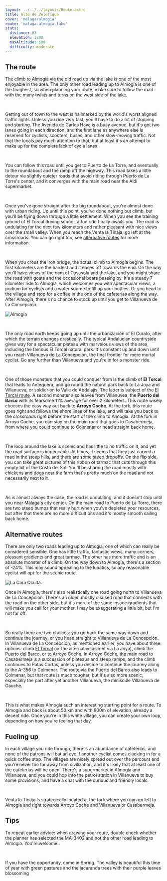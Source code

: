 ```yaml
---
layout: ../../../layouts/Route.astro
title: Alto de Velefique
cover: 'malaga/almogia'
route: 'malaga-almogia-lake'
stats:
  distance: 83
  elevation: 1200
  maxAltitude: 600
  difficulty: moderate
---
```


## The route

The climb to Almogía via the old road up via the lake is one of the most enjoyable in the area.
The only other road leading up to Almogía is one of the toughest, so when planning your route, make sure to follow the road with the many twists and turns on the west side of the lake.

&nbsp;

Getting out of town to the west is hallmarked by the world's worst aligned traffic lights. Unless you ride very fast, you'll have to do a lot of stopping and starting.
The Avenida de Carlos Haya is a busy avenue, but it's got two lanes going in each direction, and the first lane as anywhere else is reserved for cyclists, scooters, buses, and other slow-moving traffic. 
Not that the locals pay much attention to that, but at least it's an attempt to make up for the complete lack of cycle lanes.

&nbsp;

You can follow this road until you get to Puerto de La Torre, and eventually to the roundabout and the ramp off the highway.
This road takes a little detour via slightly quieter roads that avoid riding through Puerto de La Torre's center, and it converges with the main road near the Aldi supermarket.

&nbsp;

Once you've gone straight after the big roundabout, you're almost done with urban riding.
Up until this point, you've done nothing but climb, but you'll be flying down through a little settlement. 
When you see the training ground of El Torcal driving school, a fun ride finally awaits you.
The road is undulating for the next few kilometers and rather pleasant with nice views over the small valley.
When you reach the Venta la Tinaja, go left at the crossroads. You can go right too, see [alternative routes](#alternative-routes) for more information.

&nbsp;

When you cross the iron bridge, the actual climb to Almogía begins. The first kilometers are the hardest and it eases off towards the end.
On the way you'll have views of the dam of Casasola and the lake, and you might share the road with goats and the occasional boars passing by.
It's a steady 7 kilometer ride to Almogía, which welcomes you with spectacular views, a podium for cyclists and a water source to fill up your bottles. 
Or you head to the village and stop for a coffee in the one of the cafeterías along the way. After Almogía, there's no chance to stock up until you get to Villanueva de La Concepción.

<img
  src="/routes/almogia/climb.png"
  alt="Almogia"
  class="mt-4 mb-8"
  height={800}
/>

&nbsp;

The only road north keeps going up until the urbanización of El Curato, after which the terrain changes drastically.
The typical Andalucian countryside gives way for a spectacular plateau with marvelous views of the area, including the famous El Torcal natural park. 
It's constant up and down until you reach Villanueva de La Concepción, the final frontier for mere mortal cyclist. Go any further than Villanueva and you're in for a monster ride.

&nbsp;

One of those monsters that you could conquer from is the climb of **El Torcal** that leads to Antequera, and go round the natural park back to La Joya and Villanueva, or soldier on to Valle de Abdalajís.
The latter is subject of the [El Torcal route](/destinations/malaga/torcal). A second monster also leaves from Villanuvea, the **Puerto del Barco** with its fearsome 11% average for over 2 kilometers.
This route wisely chooses the easy way out back to **Arroyo Coche**. At the fork, this route goes right and follows the shore lines of the lake, and will take you back to the crossroads right before the start of the climb to Almogía.
At the fork in Arroyo Coche, you can stay on the main road that goes to Casabermeja, from where you could continue to Colmenar or head straight back home.

&nbsp;

The loop around the lake is scenic and has little to no traffic on it, and yet the road surface is impeccable.
At times, it seems that they just carved a road in the steep hills, and there are some steep dropoffs. 
On the flip side, you can take great pictures of this ribbon of tarmac that cuts through this empty bit of the Costa del Sol.
You'll be sharing the road mostly with chickens and dogs near the farm that's pretty much on the road and not necessarily next to it.

&nbsp;

As is almost always the case, the road is undulating, and it doesn't stop until you near Málaga's city center.
On the main road to Puerto de La Torre, there are two steep bumps that really hurt when you've depleted your resources, but after that there are no more difficult bits and it's mostly smooth sailing back home.


## Alternative routes

There are only two roads leading up to Almogía, one of which can really be considered sensible. One has little traffic, fantastic views, many corners, pleasant gradients and great tarmac.
The other has more traffic and is an absolute monster of a climb. On the way down to Almogía, there's a section of -24%. 
This may sound appealing to the lunatics, so any reasonable cyclist will opt for the scenic route.

<img
  src="/routes/almogia/climb-2.webp"
  alt="La Cara Oculta."
  class="mt-4 mb-8"
  height={200}
  width={750}
/>

Once in Almogía, there's also realistically one road going north to Villanueva de La Concepción. 
There's an older, mostly disused road that connects with the road on the other side, but it's more of the same insane gradients that will make you call for your mother.
I may be exaggerating a little bit, but I'm not far off.

&nbsp;

So really there are two choices: you go back the same way down and continue the journey, or you head straight to Villanueva de La Concepción.
In Villanueva de La Concepción, as mentioned earlier, you have about three options: climb [El Torcal](/destinations/malaga/torcal) (or the alternative ascent via La Joya), climb the Puerto del Barco, or to Arroyo Coche. 
In Arroyo Coche, the main road to Casabermeja is a succession of plateaus and steep ramps, and the climb continues to Patas Cortas, unless you decide to continue the journey along to the A-356 to Colmenar.
The route via the Puerto del Barco also leads to Colmenar, but that route is much tougher, but it's also more scenic, especially the part after yet another Villanueva, the miniscule Villanueva de Gauche.

&nbsp;

This is what makes Almogía such an interesting starting point for a route. To Almogía and back is about 50 km and with 800m of elevation, already a decent ride.
Once you're in this white village, you can create your own loop, depending on how you're feeling that day.

## Fueling up

In each village you ride through, there is an abundance of cafeterías, and none of the patrons will bat an eye if another cyclist comes clacking in for a quick coffee stop.
The villages are nicely spread out over the parcours and you're never too far away from civilization, and it's likely that at least one of the cafeterías will be open.
There's a supermarket in Almogía and Villanueva, and you could hop into the petrol station in Villanueva to buy some provisions, and have a chat with the curious and friendly locals.

&nbsp;

Venta la Tinaja is strategically located at the fork where you can go left to Almogía and right towards Arroyo Coche and Villanueva or Casabermeja.

## Tips

To repeat earlier advice: when drawing your route, double check whether the planner has selected the MA-3402 and not the other road leading to Almogía. 
You're welcome.

&nbsp;

If you have the opportunity, come in Spring. The valley is beautiful this time of year with green pastures and the jacaranda trees with their purple leaves blossoming